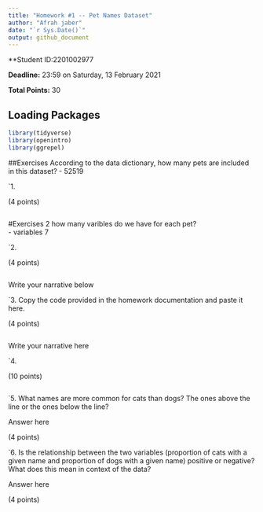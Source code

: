 ```yaml
---
title: "Homework #1 -- Pet Names Dataset"
author: "Afrah jaber"
date: "`r Sys.Date()`"
output: github_document
---
```


**Student ID:2201002977

**Deadline:** 23:59 on Saturday, 13 February 2021

**Total Points:** 30


## Loading Packages

```r

library(tidyverse)
library(openintro)
library(ggrepel)
```


##Exercises According to the data dictionary, how many pets are included in this dataset? 
- 52519

`1.

(4 points)
```r

```
#Exercises 2 how many varibles do we have for each pet?  
- variables 7



`2.

(4 points)

```r

```
Write your narrative below


`3. Copy the code provided in the homework documentation and paste it here. 

(4 points)

```r

```
Write your narrative here



`4.

(10 points)

```r

```

`5.  What names are more common for cats than dogs? The ones above the line or the ones below the line?

Answer here

(4 points)

`6. Is the relationship between the two variables (proportion of cats with a given name and proportion of dogs with a given name) positive or negative? What does this mean in context of the data?

Answer here

(4 points)